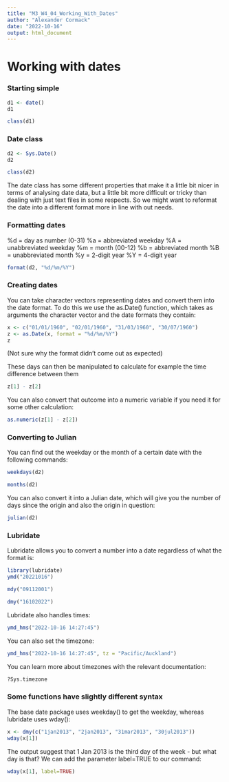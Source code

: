 ```yaml
---
title: "M3_W4_04_Working_With_Dates"
author: "Alexander Cormack"
date: "2022-10-16"
output: html_document
---
```


# Working with dates

### Starting simple

```r
d1 <- date()
d1
```

```r
class(d1)
```

### Date class

```r
d2 <- Sys.Date()
d2
```

```r
class(d2)
```

The date class has some different properties that make it a little bit nicer in terms of analysing date data, but a little bit more difficult or tricky than dealing with just text files in some respects. So we might want to reformat the date into a different format more in line with out needs.


### Formatting dates

%d = day as number (0-31)
%a = abbreviated weekday
%A = unabbreviated weekday
%m = month (00-12)
%b = abbreviated month
%B = unabbreviated month
%y = 2-digit year
%Y = 4-digit year

```r
format(d2, "%d/%m/%Y")
```

### Creating dates

You can take character vectors representing dates and convert them into the date format. To do this we use the as.Date() function, which takes as arguments the character vector and the date formats they contain:

```r
x <- c("01/01/1960", "02/01/1960", "31/03/1960", "30/07/1960")
z <- as.Date(x, format = "%d/%m/%Y")
z
```
(Not sure why the format didn't come out as expected)

These days can then be manipulated to calculate for example the time difference between them

```r
z[1] - z[2]
```

You can also convert that outcome into a numeric variable if you need it for some other calculation:

```r
as.numeric(z[1] - z[2])
```

### Converting to Julian

You can find out the weekday or the month of a certain date with the following commands:

```r
weekdays(d2)
```

```r
months(d2)
```

You can also convert it into a Julian date, which will give you the number of days since the origin and also the origin in question:

```r
julian(d2)
```

### Lubridate

Lubridate allows you to convert a number into a date regardless of what the format is:

```r
library(lubridate)
ymd("20221016")
```

```r
mdy("09112001")
```

```r
dmy("16102022")
```

Lubridate also handles times:

```r
ymd_hms("2022-10-16 14:27:45")
```

You can also set the timezone:

```r
ymd_hms("2022-10-16 14:27:45", tz = "Pacific/Auckland")
```

You can learn more about timezones with the relevant documentation:

```r
?Sys.timezone
```


### Some functions have slightly different syntax

The base date package uses weekday() to get the weekday, whereas lubridate uses wday():

```r
x <- dmy(c("1jan2013", "2jan2013", "31mar2013", "30jul2013"))
wday(x[1])
```

The output suggest that 1 Jan 2013 is the third day of the week - but what day is that? We can add the parameter label=TRUE to our command:

```r
wday(x[1], label=TRUE)
```
